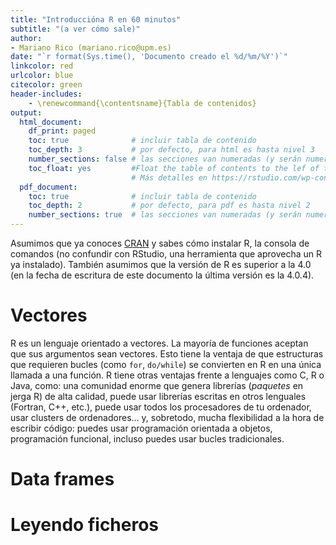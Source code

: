 ```yaml
---
title: "Introduccióna R en 60 minutos"
subtitle: "(a ver cómo sale)"
author:
- Mariano Rico (mariano.rico@upm.es)
date: "`r format(Sys.time(), 'Documento creado el %d/%m/%Y')`"
linkcolor: red 
urlcolor: blue
citecolor: green
header-includes:
    - \renewcommand{\contentsname}{Tabla de contenidos}
output:
  html_document:
    df_print: paged
    toc: true              # incluir tabla de contenido
    toc_depth: 3           # por defecto, para html es hasta nivel 3
    number_sections: false # las secciones van numeradas (y serán numeradas en la toc)
    toc_float: yes         #Float the table of contents to the lef of the main content (solo para html). Queda muy chulo :-)
                           # Más detalles en https://rstudio.com/wp-content/uploads/2016/03/rmarkdown-cheatsheet-2.0.pdf
  pdf_document: 
    toc: true              # incluir tabla de contenido
    toc_depth: 2           # por defecto, para pdf es hasta nivel 2
    number_sections: true  # las secciones van numeradas (y serán numeradas en la toc)
---
```


Asumimos que ya conoces [CRAN](https://cran.r-project.org/) y sabes cómo instalar R, la consola de comandos (no confundir con RStudio, una herramienta que aprovecha un R ya instalado).
También asumimos que la versión de R es superior a la 4.0 (en la fecha de escritura de este documento la última versión es la 4.0.4).

# Vectores

R es un lenguaje orientado a vectores. La mayoría de funciones aceptan que sus argumentos sean vectores. Esto tiene la ventaja de que estructuras que requieren bucles (como `for`, `do/while`) se convierten en R en una única llamada a una función.
R tiene otras ventajas frente a lenguajes como C, R o Java, como: una comunidad enorme que genera librerías (*paquetes* en jerga R) de alta calidad, puede usar librerías escritas en otros lenguales (Fortran, C++, etc.), puede usar todos los procesadores de tu ordenador, usar clusters de ordenadores...  y, sobretodo, mucha flexibilidad a la hora de escribir código: puedes usar programación orientada a objetos, programación funcional, incluso puedes usar bucles tradicionales.

# Data frames

# Leyendo ficheros


